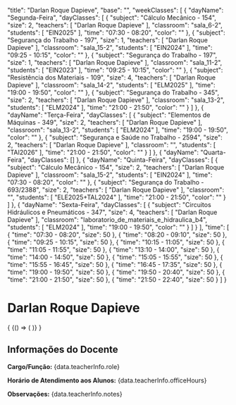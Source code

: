 
  "title": "Darlan Roque Dapieve",
  "base": "",
  "weekClasses": [
    {
      "dayName": "Segunda-Feira",
      "dayClasses": [
        {
          "subject": "Cálculo Mecânico - 154",
          "size": 2,
          "teachers": [
            "Darlan Roque Dapieve"
          ],
          "classroom": "sala_6-2",
          "students": [
            "EIN2025"
          ],
          "time": "07:30 - 08:20",
          "color": ""
        },
        {
          "subject": "Segurança do Trabalho - 197",
          "size": 1,
          "teachers": [
            "Darlan Roque Dapieve"
          ],
          "classroom": "sala_15-2",
          "students": [
            "EIN2024"
          ],
          "time": "09:25 - 10:15",
          "color": ""
        },
        {
          "subject": "Segurança do Trabalho - 197",
          "size": 1,
          "teachers": [
            "Darlan Roque Dapieve"
          ],
          "classroom": "sala_11-2",
          "students": [
            "EIN2023"
          ],
          "time": "09:25 - 10:15",
          "color": ""
        },
        {
          "subject": "Resistência dos Materiais - 109",
          "size": 4,
          "teachers": [
            "Darlan Roque Dapieve"
          ],
          "classroom": "sala_14-2",
          "students": [
            "ELM2025"
          ],
          "time": "19:00 - 19:50",
          "color": ""
        },
        {
          "subject": "Segurança do Trabalho - 345",
          "size": 2,
          "teachers": [
            "Darlan Roque Dapieve"
          ],
          "classroom": "sala_13-2",
          "students": [
            "ELM2024"
          ],
          "time": "21:00 - 21:50",
          "color": ""
        }
      ]
    },
    {
      "dayName": "Terça-Feira",
      "dayClasses": [
        {
          "subject": "Elementos de Máquinas - 349",
          "size": 2,
          "teachers": [
            "Darlan Roque Dapieve"
          ],
          "classroom": "sala_13-2",
          "students": [
            "ELM2024"
          ],
          "time": "19:00 - 19:50",
          "color": ""
        },
        {
          "subject": "Segurança e Saúde no Trabalho - 2594",
          "size": 2,
          "teachers": [
            "Darlan Roque Dapieve"
          ],
          "classroom": "",
          "students": [
            "TAI2026"
          ],
          "time": "21:00 - 21:50",
          "color": ""
        }
      ]
    },
    {
      "dayName": "Quarta-Feira",
      "dayClasses": []
    },
    {
      "dayName": "Quinta-Feira",
      "dayClasses": [
        {
          "subject": "Cálculo Mecânico - 154",
          "size": 2,
          "teachers": [
            "Darlan Roque Dapieve"
          ],
          "classroom": "sala_15-2",
          "students": [
            "EIN2024"
          ],
          "time": "07:30 - 08:20",
          "color": ""
        },
        {
          "subject": "Segurança do Trabalho - 693/2388",
          "size": 2,
          "teachers": [
            "Darlan Roque Dapieve"
          ],
          "classroom": "",
          "students": [
            "ELE2025+TAL2024"
          ],
          "time": "21:00 - 21:50",
          "color": ""
        }
      ]
    },
    {
      "dayName": "Sexta-Feira",
      "dayClasses": [
        {
          "subject": "Circuitos Hidráulicos e Pneumáticos - 347",
          "size": 4,
          "teachers": [
            "Darlan Roque Dapieve"
          ],
          "classroom": "laboratorio_de_materiais_e_hidraulica_b4",
          "students": [
            "ELM2024"
          ],
          "time": "19:00 - 19:50",
          "color": ""
        }
      ]
    }
  ],
  "time": [
    {
      "time": "07:30 - 08:20",
      "size": 50
    },
    {
      "time": "08:20 - 09:10",
      "size": 50
    },
    {
      "time": "09:25 - 10:15",
      "size": 50
    },
    {
      "time": "10:15 - 11:05",
      "size": 50
    },
    {
      "time": "11:05 - 11:55",
      "size": 50
    },
    {
      "time": "13:10 - 14:00",
      "size": 50
    },
    {
      "time": "14:00 - 14:50",
      "size": 50
    },
    {
      "time": "15:05 - 15:55",
      "size": 50
    },
    {
      "time": "15:55 - 16:45",
      "size": 50
    },
    {
      "time": "16:45 - 17:35",
      "size": 50
    },
    {
      "time": "19:00 - 19:50",
      "size": 50
    },
    {
      "time": "19:50 - 20:40",
      "size": 50
    },
    {
      "time": "21:00 - 21:50",
      "size": 50
    },
    {
      "time": "21:50 - 22:40",
      "size": 50
    }
  ]
}

# Darlan Roque Dapieve

<div>
  {
    <BrowserOnly>
      {() => (
        <Grid
          title={data.title}
          weekClasses={data.weekClasses}
          time={data.time}
        />
      )}
    </BrowserOnly>
  }
</div>

<div style={{
  border: '1px solid #ddd',
  borderRadius: '8px',
  padding: '16px',
  marginTop: '24px',
  backgroundColor: '#f9f9f9'
}}>
  <h2 style={{
    borderBottom: '2px solid #ccc',
    paddingBottom: '8px',
    marginBottom: '16px'
  }}>Informações do Docente</h2>
  <p><strong>Cargo/Função:</strong> {data.teacherInfo.role}</p>
  <p><strong>Horário de Atendimento aos Alunos:</strong> {data.teacherInfo.officeHours}</p>
  <p><strong>Observações:</strong> {data.teacherInfo.notes}</p>
</div>

